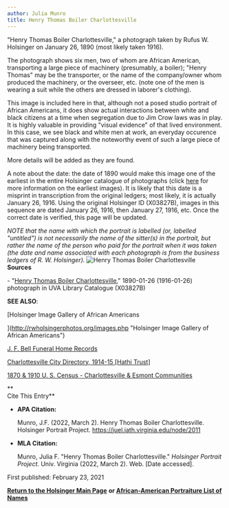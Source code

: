 ```yaml
---
author: Julia Munro
title: Henry Thomas Boiler Charlottesville
---
```

"Henry Thomas Boiler Charlottesville," a photograph taken by Rufus W. Holsinger on January 26, 1890 (most likely taken 1916).

The photograph shows six men, two of whom are African American, transporting a large piece of machinery (presumably, a boiler); "Henry Thomas" may be the transporter, or the name of the company/owner whom produced the machinery, or the overseer, etc. (note one of the men is wearing a suit while the others are dressed in laborer's clothing). 

This image is included here in that, although not a posed studio portrait of African Americans, it does show actual interactions between white and black citizens at a time when segregation due to Jim Crow laws was in play. It is highly valuable in providing "visual evidence" of that lived environment. In this case, we see black and white men at work, an everyday occurence that was captured along with the noteworthy event of such a large piece of machinery being transported. 

More details will be added as they are found.

A note about the date: the date of 1890 would make this image one of the earliest in the entire Holsinger catalogue of photographs (click [here](http://juel.iath.virginia.edu/node/1921 "Henry Thomas Boiler Charlottesville") for more information on the earliest images). It is likely that this date is a misprint in transcription from the original ledgers; most likely, it is actually January 26, 1916. Using the original Holsinger ID (X03827B), images in this sequence are dated January 26, 1916, then January 27, 1916, etc. Once the correct date is verified, this page will be updated.

_NOTE that the name with which the portrait is labelled (or, labelled "untitled") is not necessarily the name of the sitter(s) in the portrait, but rather the name of the person who paid for the portrait when it was taken (the date and name associated with each photograph is from the business ledgers of R. W. Holsinger)._ ![Henry Thomas Boiler Charlottesville](https://iiif.lib.virginia.edu/iiif/uva-lib:1043877/full/778,561/0/default.jpg "Henry Thomas Boiler Charlottesville")   
**Sources**

\- "[Henry Thomas Boiler Charlottesville](https://v3.lib.virginia.edu/sources/images/items/uva-lib:1043877 "Henry Thomas Boiler Charlottesville")," 1890-01-26 (1916-01-26) photograph in UVA Library Catalogue (X03827B)  

**SEE ALSO**:

[Holsinger Image Gallery of African Americans  
  
](http://rwholsingerphotos.org/images.php "Holsinger Image Gallery of African Americans")

[J. F. Bell Funeral Home Records](http://www2.vcdh.virginia.edu/afam/raceandplace/perl_scripts/funeral_search.html "J. F. Bell Funeral Home Database")   
  

[Charlottesville City Directory, 1914-15 \[Hathi Trust\]](https://catalog.hathitrust.org/Record/101954103 "Charlottesville City Directory, 1914-15")   
  

[1870 & 1910 U. S. Census - Charlottesville & Esmont Communities](http://www2.vcdh.virginia.edu/afam/raceandplace/census/search_both.html "1870 & 1910 U. S. Census: Charlottesville and Esmont Communities")

**  
Cite This Entry**

*   **APA Citation:**
    
    Munro, J.F. (2022, March 2). Henry Thomas Boiler Charlottesville. Holsinger Portrait Project. https://juel.iath.virginia.edu/node/2011
    
*   **MLA Citation:**
    
    Munro, Julia F. "Henry Thomas Boiler Charlottesville." _Holsinger Portrait Project_. Univ. Virginia (2022, March 2). Web. \[Date accessed\].
    

First published: February 23, 2021

[**Return to the Holsinger Main Page**](http://juel.iath.virginia.edu/node/980) **or [African-American Portraiture List of Names](http://juel.iath.virginia.edu/node/996)**